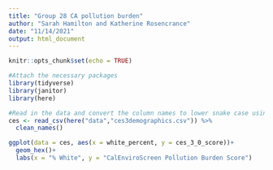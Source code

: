 ```yaml
---
title: "Group 28 CA pollution burden"
author: "Sarah Hamilton and Katherine Rosencrance"
date: "11/14/2021"
output: html_document
---
```


```r
knitr::opts_chunk$set(echo = TRUE)

#Attach the necessary packages
library(tidyverse)
library(janitor)
library(here)
```

```r
#Read in the data and convert the column names to lower snake case using clean_names()
ces <- read_csv(here("data","ces3demographics.csv")) %>%
  clean_names()
```
```r
ggplot(data = ces, aes(x = white_percent, y = ces_3_0_score))+
  geom_hex()+
  labs(x = "% White", y = "CalEnviroScreen Pollution Burden Score")
```

